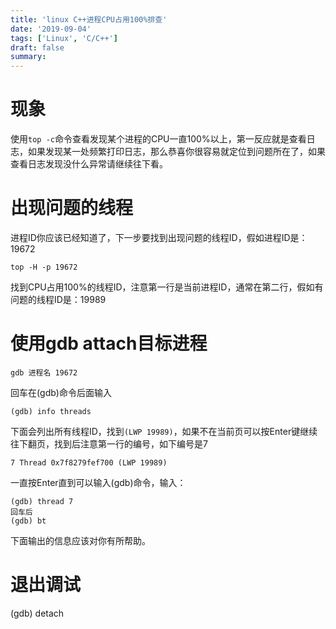 ```yaml
---
title: 'linux C++进程CPU占用100%排查'
date: '2019-09-04'
tags: ['Linux', 'C/C++']
draft: false
summary: 
---
```


# 现象
使用```top -c```命令查看发现某个进程的CPU一直100%以上，第一反应就是查看日志，如果发现某一处频繁打印日志，那么恭喜你很容易就定位到问题所在了，如果查看日志发现没什么异常请继续往下看。

# 出现问题的线程
进程ID你应该已经知道了，下一步要找到出现问题的线程ID，假如进程ID是：19672
```
top -H -p 19672
```
找到CPU占用100%的线程ID，注意第一行是当前进程ID，通常在第二行，假如有问题的线程ID是：19989

# 使用gdb attach目标进程
```
gdb 进程名 19672
```
回车在(gdb)命令后面输入
```
(gdb) info threads
```
下面会列出所有线程ID，找到```(LWP 19989)```，如果不在当前页可以按Enter键继续往下翻页，找到后注意第一行的编号，如下编号是7
```
7 Thread 0x7f8279fef700 (LWP 19989)
```
一直按Enter直到可以输入(gdb)命令，输入：
```
(gdb) thread 7
回车后
(gdb) bt
```
下面输出的信息应该对你有所帮助。

# 退出调试
(gdb) detach